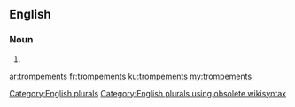 ==English==

===Noun===
{{head|en}}

# {{plural of|trompement}}

[[Category:English plurals]][[Category:English plurals using obsolete wikisyntax]]

[[ar:trompements]]
[[fr:trompements]]
[[ku:trompements]]
[[my:trompements]]